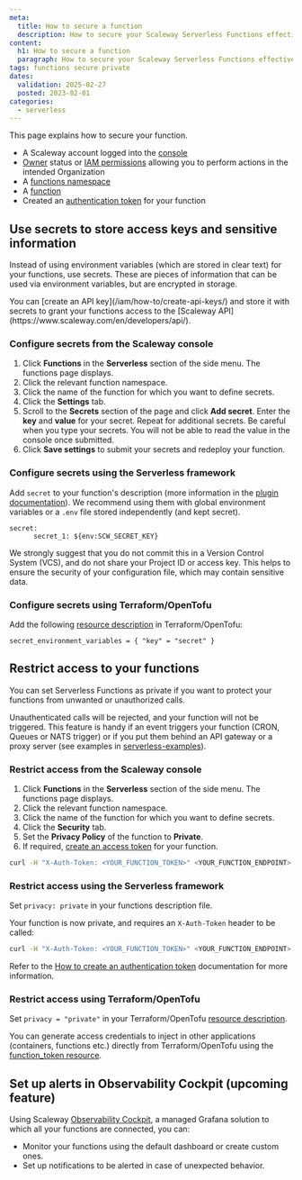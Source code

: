 ```yaml
---
meta:
  title: How to secure a function
  description: How to secure your Scaleway Serverless Functions effectively.
content:
  h1: How to secure a function
  paragraph: How to secure your Scaleway Serverless Functions effectively.
tags: functions secure private
dates:
  validation: 2025-02-27  
  posted: 2023-02-01
categories:
  - serverless
---
```


This page explains how to secure your function.

<Macro id="requirements" />

- A Scaleway account logged into the [console](https://console.scaleway.com)
- [Owner](/iam/concepts/#owner) status or [IAM permissions](/iam/concepts/#permission) allowing you to perform actions in the intended Organization
- A [functions namespace](/serverless-functions/how-to/create-manage-delete-functions-namespace/)
- A [function](/serverless-functions/how-to/create-a-function/)
- Created an [authentication token](/serverless-functions/how-to/create-auth-token-from-console/) for your function

## Use secrets to store access keys and sensitive information

Instead of using environment variables (which are stored in clear text) for your functions, use secrets. These are pieces of information that can be used via environment variables, but are encrypted in storage.

<Message type="tip">
    You can [create an API key](/iam/how-to/create-api-keys/) and store it with secrets to grant your functions access to the [Scaleway API](https://www.scaleway.com/en/developers/api/).
</Message>

### Configure secrets from the Scaleway console

1. Click **Functions** in the **Serverless** section of the side menu. The functions page displays.
2. Click the relevant function namespace.
3. Click the name of the function for which you want to define secrets.
4. Click the **Settings** tab.
5. Scroll to the **Secrets** section of the page and click **Add secret**. Enter the **key** and **value** for your secret. Repeat for additional secrets.
    <Message type="important">
        Be careful when you type your secrets. You will not be able to read the value in the console once submitted.
    </Message>
6. Click **Save settings** to submit your secrets and redeploy your function.

### Configure secrets using the Serverless framework

Add `secret` to your function's description (more information in the [plugin documentation](https://github.com/scaleway/serverless-scaleway-functions#security-and-secret-management)).
We recommend using them with global environment variables or a `.env` file stored independently (and kept secret).

```
secret:
      secret_1: ${env:SCW_SECRET_KEY}
```
<Message type="important">
    We strongly suggest that you do not commit this in a Version Control System (VCS), and do not share your Project ID or access key. This helps to ensure the security of your configuration file, which may contain sensitive data.
</Message>

### Configure secrets using Terraform/OpenTofu

Add the following [resource description](https://registry.terraform.io/providers/scaleway/scaleway/latest/docs/resources/function) in Terraform/OpenTofu:

```
secret_environment_variables = { "key" = "secret" }
```

## Restrict access to your functions

You can set Serverless Functions as private if you want to protect your functions from unwanted or unauthorized calls.

Unauthenticated calls will be rejected, and your function will not be triggered. This feature is handy if an event triggers your function (CRON, Queues or NATS trigger) or if you put them behind an API gateway or a proxy server (see examples in [serverless-examples](https://github.com/scaleway/serverless-examples)).

### Restrict access from the Scaleway console

1. Click **Functions** in the **Serverless** section of the side menu. The functions page displays.
2. Click the relevant function namespace.
3. Click the name of the function for which you want to define secrets.
4. Click the **Security** tab.
5. Set the **Privacy Policy** of the function to **Private**.
6. If required, [create an access token](/serverless-functions/how-to/create-auth-token-from-console/) for your function.

```bash
curl -H "X-Auth-Token: <YOUR_FUNCTION_TOKEN>" <YOUR_FUNCTION_ENDPOINT>
```

### Restrict access using the Serverless framework

Set `privacy: private` in your functions description file.

Your function is now private, and requires an `X-Auth-Token` header to be called:

```bash
curl -H "X-Auth-Token: <YOUR_FUNCTION_TOKEN>" <YOUR_FUNCTION_ENDPOINT>
```

Refer to the [How to create an authentication token](/serverless-functions/how-to/create-auth-token-from-console/) documentation for more information.

### Restrict access using Terraform/OpenTofu

Set `privacy = "private"` in your Terraform/OpenTofu [resource description](https://registry.terraform.io/providers/scaleway/scaleway/latest/docs/resources/function).

You can generate access credentials to inject in other applications (containers, functions etc.) directly from Terraform/OpenTofu using the [function_token resource](https://registry.terraform.io/providers/scaleway/scaleway/latest/docs/resources/function_token).

## Set up alerts in Observability Cockpit (upcoming feature)

Using Scaleway [Observability Cockpit](/cockpit/quickstart/), a managed Grafana solution to which all your functions are connected, you can:
* Monitor your functions using the default dashboard or create custom ones.
* Set up notifications to be alerted in case of unexpected behavior.


